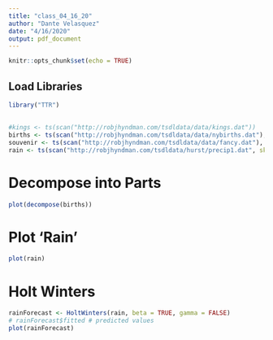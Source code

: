 ```yaml
---
title: "class_04_16_20"
author: "Dante Velasquez"
date: "4/16/2020"
output: pdf_document
---
```


```r
knitr::opts_chunk$set(echo = TRUE)
```

## Load Libraries
```r
library("TTR")
```

## 

```r
#kings <- ts(scan("http://robjhyndman.com/tsdldata/data/kings.dat"))
births <- ts(scan("http://robjhyndman.com/tsdldata/data/nybirths.dat"), frequency = 12)
souvenir <- ts(scan("http://robjhyndman.com/tsdldata/data/fancy.dat"), frequency = 12)
rain <- ts(scan("http://robjhyndman.com/tsdldata/hurst/precip1.dat", skip = 1), frequency = 1, start = c(1813))
```

# Decompose into Parts
```r
plot(decompose(births))
```

# Plot 'Rain' 
```r
plot(rain)
```

# Holt Winters
```r
rainForecast <- HoltWinters(rain, beta = TRUE, gamma = FALSE)
# rainForecast$fitted # predicted values
plot(rainForecast)
```
